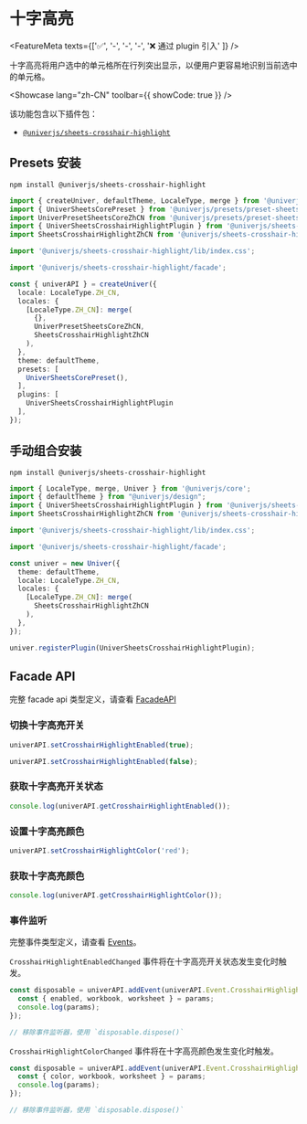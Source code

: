 
# 十字高亮

<FeatureMeta texts={['✅', '-', '-', '-', '❌ 通过 plugin 引入' ]} />

十字高亮将用户选中的单元格所在行列突出显示，以便用户更容易地识别当前选中的单元格。

<Showcase lang="zh-CN" toolbar={{ showCode: true }} />

该功能包含以下插件包：

* [`@univerjs/sheets-crosshair-highlight`](https://www.npmjs.com/package/@univerjs/sheets-crosshair-highlight)

## Presets 安装

```shell npm2yarn
npm install @univerjs/sheets-crosshair-highlight
```

```typescript {4-5,7,9,17,25}
import { createUniver, defaultTheme, LocaleType, merge } from '@univerjs/presets';
import { UniverSheetsCorePreset } from '@univerjs/presets/preset-sheets-core';
import UniverPresetSheetsCoreZhCN from '@univerjs/presets/preset-sheets-core/locales/zh-CN';
import { UniverSheetsCrosshairHighlightPlugin } from '@univerjs/sheets-crosshair-highlight';
import SheetsCrosshairHighlightZhCN from '@univerjs/sheets-crosshair-highlight/locale/zh-CN';

import '@univerjs/sheets-crosshair-highlight/lib/index.css';

import '@univerjs/sheets-crosshair-highlight/facade';

const { univerAPI } = createUniver({
  locale: LocaleType.ZH_CN,
  locales: {
    [LocaleType.ZH_CN]: merge(
      {},
      UniverPresetSheetsCoreZhCN,
      SheetsCrosshairHighlightZhCN 
    ),
  },
  theme: defaultTheme,
  presets: [
    UniverSheetsCorePreset(),
  ],
  plugins: [
    UniverSheetsCrosshairHighlightPlugin
  ],
});
```

## 手动组合安装

```shell npm2yarn
npm install @univerjs/sheets-crosshair-highlight
```

```typescript {3-4,6,8,15,20}
import { LocaleType, merge, Univer } from '@univerjs/core';
import { defaultTheme } from "@univerjs/design";
import { UniverSheetsCrosshairHighlightPlugin } from '@univerjs/sheets-crosshair-highlight';
import SheetsCrosshairHighlightZhCN from '@univerjs/sheets-crosshair-highlight/locale/zh-CN';

import '@univerjs/sheets-crosshair-highlight/lib/index.css';

import '@univerjs/sheets-crosshair-highlight/facade';

const univer = new Univer({
  theme: defaultTheme,
  locale: LocaleType.ZH_CN,
  locales: {
    [LocaleType.ZH_CN]: merge(
      SheetsCrosshairHighlightZhCN
    ),
  },
});

univer.registerPlugin(UniverSheetsCrosshairHighlightPlugin);
```

## Facade API

完整 facade api 类型定义，请查看 [FacadeAPI](https://reference.univer.ai/zh-CN)

### 切换十字高亮开关

```typescript
univerAPI.setCrosshairHighlightEnabled(true);

univerAPI.setCrosshairHighlightEnabled(false);
```

### 获取十字高亮开关状态

```typescript
console.log(univerAPI.getCrosshairHighlightEnabled());
```

### 设置十字高亮颜色

```typescript
univerAPI.setCrosshairHighlightColor('red');
```

### 获取十字高亮颜色

```typescript
console.log(univerAPI.getCrosshairHighlightColor());
```

### 事件监听

完整事件类型定义，请查看 [Events](https://reference.univer.ai/zh-CN/classes/FEventName)。

`CrosshairHighlightEnabledChanged` 事件将在十字高亮开关状态发生变化时触发。

```typescript
const disposable = univerAPI.addEvent(univerAPI.Event.CrosshairHighlightEnabledChanged, (params) => {
  const { enabled, workbook, worksheet } = params;
  console.log(params);
});

// 移除事件监听器，使用 `disposable.dispose()`
```

`CrosshairHighlightColorChanged` 事件将在十字高亮颜色发生变化时触发。

```typescript
const disposable = univerAPI.addEvent(univerAPI.Event.CrosshairHighlightColorChanged, (params) => {
  const { color, workbook, worksheet } = params;
  console.log(params);
});

// 移除事件监听器，使用 `disposable.dispose()`
```
